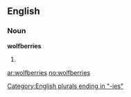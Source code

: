 ==English==

===Noun===
'''wolfberries'''

# {{plural of|[[wolfberry]]}}

[[Category:English plurals ending in "-ies"]]

[[ar:wolfberries]]
[[no:wolfberries]]